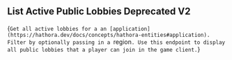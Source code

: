 ## List Active Public Lobbies Deprecated V2

{`Get all active lobbies for a an [application](https://hathora.dev/docs/concepts/hathora-entities#application). Filter by optionally passing in a `region`. Use this endpoint to display all public lobbies that a player can join in the game client.`}